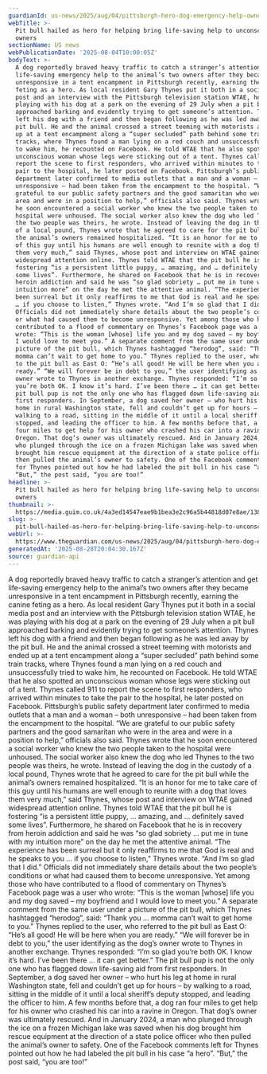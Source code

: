 ```yaml
---
guardianId: us-news/2025/aug/04/pittsburgh-hero-dog-emergency-help-owners
webTitle: >-
  Pit bull hailed as hero for helping bring life-saving help to unconscious
  owners
sectionName: US news
webPublicationDate: '2025-08-04T10:00:05Z'
bodyText: >-
  A dog reportedly braved heavy traffic to catch a stranger’s attention and get
  life-saving emergency help to the animal’s two owners after they became
  unresponsive in a tent encampment in Pittsburgh recently, earning the canine
  feting as a hero. As local resident Gary Thynes put it both in a social media
  post and an interview with the Pittsburgh television station WTAE, he was
  playing with his dog at a park on the evening of 29 July when a pit bull
  approached barking and evidently trying to get someone’s attention. Thynes
  left his dog with a friend and then began following as he was led away by the
  pit bull. He and the animal crossed a street teeming with motorists and ended
  up at a tent encampment along a “super secluded” path behind some train
  tracks, where Thynes found a man lying on a red couch and unsuccessfully tried
  to wake him, he recounted on Facebook. He told WTAE that he also spotted an
  unconscious woman whose legs were sticking out of a tent. Thynes called 911 to
  report the scene to first responders, who arrived within minutes to take the
  pair to the hospital, he later posted on Facebook. Pittsburgh’s public safety
  department later confirmed to media outlets that a man and a woman – both
  unresponsive – had been taken from the encampment to the hospital. “We are
  grateful to our public safety partners and the good samaritan who were in the
  area and were in a position to help,” officials also said. Thynes wrote that
  he soon encountered a social worker who knew the two people taken to the
  hospital were unhoused. The social worker also knew the dog who led Thynes to
  the two people was theirs, he wrote. Instead of leaving the dog in the custody
  of a local pound, Thynes wrote that he agreed to care for the pit bull while
  the animal’s owners remained hospitalized. “It is an honor for me to take care
  of this guy until his humans are well enough to reunite with a dog that loves
  them very much,” said Thynes, whose post and interview on WTAE gained
  widespread attention online. Thynes told WTAE that the pit bull he is
  fostering “is a persistent little puppy, … amazing, and … definitely saved
  some lives”. Furthermore, he shared on Facebook that he is in recovery from
  heroin addiction and said he was “so glad sobriety … put me in tune with my
  intuition more” on the day he met the attentive animal. “The experience has
  been surreal but it only reaffirms to me that God is real and he speaks to you
  … if you choose to listen,” Thynes wrote. “And I’m so glad that I did.”
  Officials did not immediately share details about the two people’s conditions
  or what had caused them to become unresponsive. Yet among those who have
  contributed to a flood of commentary on Thynes’s Facebook page was a user who
  wrote: “This is the woman [whose] life you and my dog saved – my boyfriend and
  I would love to meet you.” A separate comment from the same user under a
  picture of the pit bull, which Thynes hashtagged “herodog”, said: “Thank you …
  momma can’t wait to get home to you.” Thynes replied to the user, who referred
  to the pit bull as East O: “He’s all good! He will be here when you are
  ready.” “We will forever be in debt to you,” the user identifying as the dog’s
  owner wrote to Thynes in another exchange. Thynes responded: “I’m so glad
  you’re both OK. I know it’s hard. I’ve been there … it can get better.” The
  pit bull pup is not the only one who has flagged down life-saving aid from
  first responders. In September, a dog saved her owner – who hurt his leg at
  home in rural Washington state, fell and couldn’t get up for hours – by
  walking to a road, sitting in the middle of it until a local sheriff’s deputy
  stopped, and leading the officer to him. A few months before that, a dog ran
  four miles to get help for his owner who crashed his car into a ravine in
  Oregon. That dog’s owner was ultimately rescued. And in January 2024, a man
  who plunged through the ice on a frozen Michigan lake was saved when his dog
  brought him rescue equipment at the direction of a state police officer who
  then pulled the animal’s owner to safety. One of the Facebook comments left
  for Thynes pointed out how he had labeled the pit bull in his case “a hero”.
  “But,” the post said, “you are too!”
headline: >-
  Pit bull hailed as hero for helping bring life-saving help to unconscious
  owners
thumbnail: >-
  https://media.guim.co.uk/4a3ed14547eae9b1bea3e2c96a5b44818d07e8ae/138_0_2795_2237/500.jpg
slug: >-
  pit-bull-hailed-as-hero-for-helping-bring-life-saving-help-to-unconscious-owners
webUrl: >-
  https://www.theguardian.com/us-news/2025/aug/04/pittsburgh-hero-dog-emergency-help-owners
generatedAt: '2025-08-28T20:04:30.167Z'
source: guardian-api
---
```

A dog reportedly braved heavy traffic to catch a stranger’s attention and get life-saving emergency help to the animal’s two owners after they became unresponsive in a tent encampment in Pittsburgh recently, earning the canine feting as a hero. As local resident Gary Thynes put it both in a social media post and an interview with the Pittsburgh television station WTAE, he was playing with his dog at a park on the evening of 29 July when a pit bull approached barking and evidently trying to get someone’s attention. Thynes left his dog with a friend and then began following as he was led away by the pit bull. He and the animal crossed a street teeming with motorists and ended up at a tent encampment along a “super secluded” path behind some train tracks, where Thynes found a man lying on a red couch and unsuccessfully tried to wake him, he recounted on Facebook. He told WTAE that he also spotted an unconscious woman whose legs were sticking out of a tent. Thynes called 911 to report the scene to first responders, who arrived within minutes to take the pair to the hospital, he later posted on Facebook. Pittsburgh’s public safety department later confirmed to media outlets that a man and a woman – both unresponsive – had been taken from the encampment to the hospital. “We are grateful to our public safety partners and the good samaritan who were in the area and were in a position to help,” officials also said. Thynes wrote that he soon encountered a social worker who knew the two people taken to the hospital were unhoused. The social worker also knew the dog who led Thynes to the two people was theirs, he wrote. Instead of leaving the dog in the custody of a local pound, Thynes wrote that he agreed to care for the pit bull while the animal’s owners remained hospitalized. “It is an honor for me to take care of this guy until his humans are well enough to reunite with a dog that loves them very much,” said Thynes, whose post and interview on WTAE gained widespread attention online. Thynes told WTAE that the pit bull he is fostering “is a persistent little puppy, … amazing, and … definitely saved some lives”. Furthermore, he shared on Facebook that he is in recovery from heroin addiction and said he was “so glad sobriety … put me in tune with my intuition more” on the day he met the attentive animal. “The experience has been surreal but it only reaffirms to me that God is real and he speaks to you … if you choose to listen,” Thynes wrote. “And I’m so glad that I did.” Officials did not immediately share details about the two people’s conditions or what had caused them to become unresponsive. Yet among those who have contributed to a flood of commentary on Thynes’s Facebook page was a user who wrote: “This is the woman [whose] life you and my dog saved – my boyfriend and I would love to meet you.” A separate comment from the same user under a picture of the pit bull, which Thynes hashtagged “herodog”, said: “Thank you … momma can’t wait to get home to you.” Thynes replied to the user, who referred to the pit bull as East O: “He’s all good! He will be here when you are ready.” “We will forever be in debt to you,” the user identifying as the dog’s owner wrote to Thynes in another exchange. Thynes responded: “I’m so glad you’re both OK. I know it’s hard. I’ve been there … it can get better.” The pit bull pup is not the only one who has flagged down life-saving aid from first responders. In September, a dog saved her owner – who hurt his leg at home in rural Washington state, fell and couldn’t get up for hours – by walking to a road, sitting in the middle of it until a local sheriff’s deputy stopped, and leading the officer to him. A few months before that, a dog ran four miles to get help for his owner who crashed his car into a ravine in Oregon. That dog’s owner was ultimately rescued. And in January 2024, a man who plunged through the ice on a frozen Michigan lake was saved when his dog brought him rescue equipment at the direction of a state police officer who then pulled the animal’s owner to safety. One of the Facebook comments left for Thynes pointed out how he had labeled the pit bull in his case “a hero”. “But,” the post said, “you are too!”
